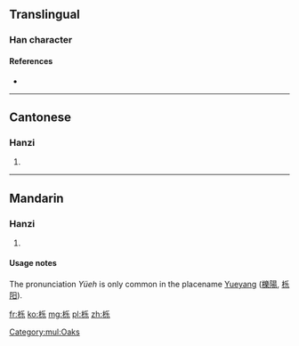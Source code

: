 {{also|櫟}}
==Translingual==

===Han character===
{{Han char|rn=75|rad=木|as=05|sn=9|four=|canj=木竹女木 (DHVD)|ids=⿰[[木]][[乐]]}}

====References====
* {{Han ref|kx=0521.121|hdz=21186.090|uh=680E|ud=26638}}

[[Category:mul:Oaks]]

----

==Cantonese==

===Hanzi===
{{yue-hanzi|jyut=|y=lik1|tra=櫟}}

# {{defn|lang=yue|sort=木05}}

----

==Mandarin==

===Hanzi===
{{cmn-hanzi|tra=櫟|pin=[[lì]] ([[li4]]), [[Yuè]]|wg=li<sup>4</sup>, Yüeh<sup>4</sup>}}

# {{defn|lang=cmn|sort=木05}}

====Usage notes====
The pronunciation ''Yüeh'' is only common in the placename [[Yueyang]] ([[櫟陽]], [[栎阳]]).

[[fr:栎]]
[[ko:栎]]
[[mg:栎]]
[[pl:栎]]
[[zh:栎]]
